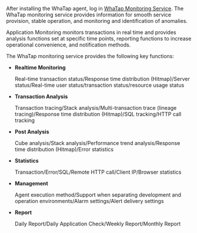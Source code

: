 After installing the WhaTap agent, log in [WhaTap Monitoring Service](https://service.whatap.io). The WhaTap monitoring service provides information for smooth service provision, stable operation, and monitoring and identification of anomalies.

Application Monitoring monitors transactions in real time and provides analysis functions set at specific time points, reporting functions to increase operational convenience, and notification methods.

The WhaTap monitoring service provides the following key functions:

-   **Realtime Monitoring**

      Real-time transaction status/Response time distribution (Hitmap)/Server status/Real-time user status/transaction status/resource usage status

-   **Transaction Analysis**

      Transaction tracing/Stack analysis/Multi-transaction trace (lineage tracing)/Response time distribution (Hitmap)/SQL tracking/HTTP call tracking

-   **Post Analysis**

      Cube analysis/Stack analysis/Performance trend analysis/Response time distribution (Hitmap)/Error statistics

-   **Statistics**

      Transaction/Error/SQL/Remote HTTP call/Client IP/Browser statistics

-   **Management**

      Agent execution method/Support when separating development and operation environments/Alarm settings/Alert delivery settings

-   **Report**

      Daily Report/Daily Application Check/Weekly Report/Monthly Report

